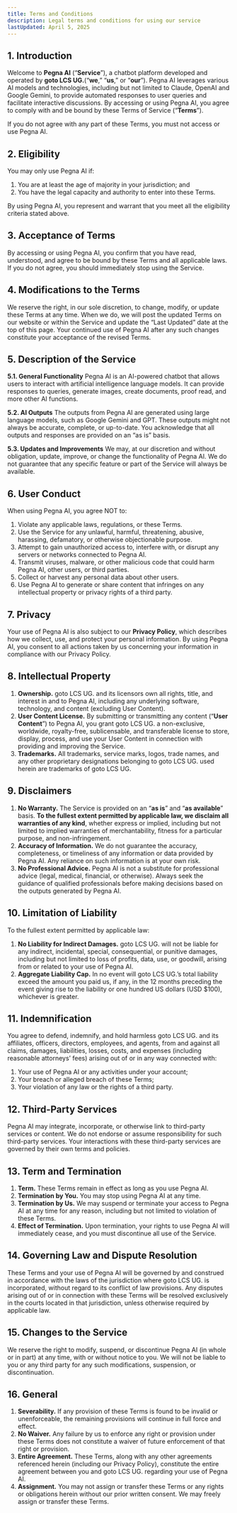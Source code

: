 ```yaml
---
title: Terms and Conditions
description: Legal terms and conditions for using our service
lastUpdated: April 5, 2025
---
```


## 1. Introduction

Welcome to **Pegna AI** (“**Service**”), a chatbot platform developed and operated by **goto LCS UG.**(“**we**,” “**us**,” or “**our**”). Pegna AI leverages various AI models and technologies, including but not limited to Claude, OpenAI and Google Gemini, to provide automated responses to user queries and facilitate interactive discussions. By accessing or using Pegna AI, you agree to comply with and be bound by these Terms of Service (“**Terms**”).

If you do not agree with any part of these Terms, you must not access or use Pegna AI.

## 2. Eligibility

You may only use Pegna AI if:

1. You are at least the age of majority in your jurisdiction; and
2. You have the legal capacity and authority to enter into these Terms.

By using Pegna AI, you represent and warrant that you meet all the eligibility criteria stated above.

## 3. Acceptance of Terms

By accessing or using Pegna AI, you confirm that you have read, understood, and agree to be bound by these Terms and all applicable laws. If you do not agree, you should immediately stop using the Service.

## 4. Modifications to the Terms

We reserve the right, in our sole discretion, to change, modify, or update these Terms at any time. When we do, we will post the updated Terms on our website or within the Service and update the “Last Updated” date at the top of this page. Your continued use of Pegna AI after any such changes constitute your acceptance of the revised Terms.

## 5. Description of the Service

**5.1. General Functionality**
Pegna AI is an AI-powered chatbot that allows users to interact with artificial intelligence language models. It can provide responses to queries, generate images, create documents, proof read, and more other AI functions.

**5.2. AI Outputs**
The outputs from Pegna AI are generated using large language models, such as Google Gemini and GPT. These outputs might not always be accurate, complete, or up-to-date. You acknowledge that all outputs and responses are provided on an “as is” basis.

**5.3. Updates and Improvements**
We may, at our discretion and without obligation, update, improve, or change the functionality of Pegna AI. We do not guarantee that any specific feature or part of the Service will always be available.

## 6. User Conduct

When using Pegna AI, you agree NOT to:

1. Violate any applicable laws, regulations, or these Terms.
2. Use the Service for any unlawful, harmful, threatening, abusive, harassing, defamatory, or otherwise objectionable purpose.
3. Attempt to gain unauthorized access to, interfere with, or disrupt any servers or networks connected to Pegna AI.
4. Transmit viruses, malware, or other malicious code that could harm Pegna AI, other users, or third parties.
5. Collect or harvest any personal data about other users.
6. Use Pegna AI to generate or share content that infringes on any intellectual property or privacy rights of a third party.

## 7. Privacy

Your use of Pegna AI is also subject to our **Privacy Policy**, which describes how we collect, use, and protect your personal information. By using Pegna AI, you consent to all actions taken by us concerning your information in compliance with our Privacy Policy.

## 8. Intellectual Property

1. **Ownership.** goto LCS UG. and its licensors own all rights, title, and interest in and to Pegna AI, including any underlying software, technology, and content (excluding User Content).
2. **User Content License.** By submitting or transmitting any content (“**User Content**”) to Pegna AI, you grant goto LCS UG. a non-exclusive, worldwide, royalty-free, sublicensable, and transferable license to store, display, process, and use your User Content in connection with providing and improving the Service.
3. **Trademarks.** All trademarks, service marks, logos, trade names, and any other proprietary designations belonging to goto LCS UG. used herein are trademarks of goto LCS UG.

## 9. Disclaimers

1. **No Warranty.** The Service is provided on an “**as is**” and “**as available**” basis. **To the fullest extent permitted by applicable law, we disclaim all warranties of any kind**, whether express or implied, including but not limited to implied warranties of merchantability, fitness for a particular purpose, and non-infringement.
2. **Accuracy of Information.** We do not guarantee the accuracy, completeness, or timeliness of any information or data provided by Pegna AI. Any reliance on such information is at your own risk.
3. **No Professional Advice.** Pegna AI is not a substitute for professional advice (legal, medical, financial, or otherwise). Always seek the guidance of qualified professionals before making decisions based on the outputs generated by Pegna AI.

## 10. Limitation of Liability

To the fullest extent permitted by applicable law:

1. **No Liability for Indirect Damages.** goto LCS UG. will not be liable for any indirect, incidental, special, consequential, or punitive damages, including but not limited to loss of profits, data, use, or goodwill, arising from or related to your use of Pegna AI.
2. **Aggregate Liability Cap.** In no event will goto LCS UG.’s total liability exceed the amount you paid us, if any, in the 12 months preceding the event giving rise to the liability or one hundred US dollars (USD $100), whichever is greater.

## 11. Indemnification

You agree to defend, indemnify, and hold harmless goto LCS UG. and its affiliates, officers, directors, employees, and agents, from and against all claims, damages, liabilities, losses, costs, and expenses (including reasonable attorneys’ fees) arising out of or in any way connected with:

1. Your use of Pegna AI or any activities under your account;
2. Your breach or alleged breach of these Terms;
3. Your violation of any law or the rights of a third party.

## 12. Third-Party Services

Pegna AI may integrate, incorporate, or otherwise link to third-party services or content. We do not endorse or assume responsibility for such third-party services. Your interactions with these third-party services are governed by their own terms and policies.

## 13. Term and Termination

1. **Term.** These Terms remain in effect as long as you use Pegna AI.
2. **Termination by You.** You may stop using Pegna AI at any time.
3. **Termination by Us.** We may suspend or terminate your access to Pegna AI at any time for any reason, including but not limited to violation of these Terms.
4. **Effect of Termination.** Upon termination, your rights to use Pegna AI will immediately cease, and you must discontinue all use of the Service.

## 14. Governing Law and Dispute Resolution

These Terms and your use of Pegna AI will be governed by and construed in accordance with the laws of the jurisdiction where goto LCS UG. is incorporated, without regard to its conflict of law provisions. Any disputes arising out of or in connection with these Terms will be resolved exclusively in the courts located in that jurisdiction, unless otherwise required by applicable law.

## 15. Changes to the Service

We reserve the right to modify, suspend, or discontinue Pegna AI (in whole or in part) at any time, with or without notice to you. We will not be liable to you or any third party for any such modifications, suspension, or discontinuation.

## 16. General

1. **Severability.** If any provision of these Terms is found to be invalid or unenforceable, the remaining provisions will continue in full force and effect.
2. **No Waiver.** Any failure by us to enforce any right or provision under these Terms does not constitute a waiver of future enforcement of that right or provision.
3. **Entire Agreement.** These Terms, along with any other agreements referenced herein (including our Privacy Policy), constitute the entire agreement between you and goto LCS UG. regarding your use of Pegna AI.
4. **Assignment.** You may not assign or transfer these Terms or any rights or obligations herein without our prior written consent. We may freely assign or transfer these Terms.


